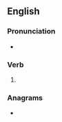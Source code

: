 ==English==

===Pronunciation===
* {{IPA|/tiːzd/|lang=en}}

===Verb===
{{head|en|verb form}}

# {{en-past of|tease}}

===Anagrams===
* {{anagrams|en|seated|sedate|teades}}